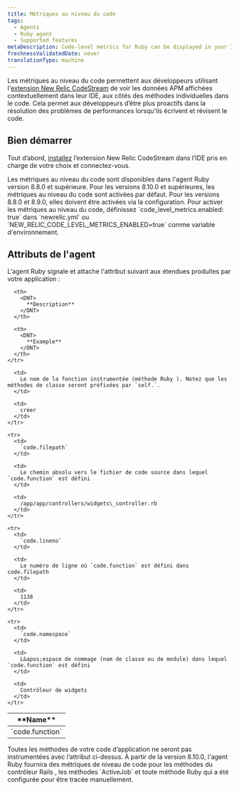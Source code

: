 ```yaml
---
title: Métriques au niveau du code
tags:
  - Agents
  - Ruby agent
  - Supported features
metaDescription: Code-level metrics for Ruby can be displayed in your IDE using the New Relic CodeStream extension.
freshnessValidatedDate: never
translationType: machine
---
```


Les métriques au niveau du code permettent aux développeurs utilisant l&apos;[extension New Relic CodeStream](/docs/codestream/observability/code-level-metrics) de voir les données APM affichées contextuellement dans leur IDE, aux côtés des méthodes individuelles dans le code. Cela permet aux développeurs d’être plus proactifs dans la résolution des problèmes de performances lorsqu’ils écrivent et révisent le code.

## Bien démarrer

Tout d’abord, [installez](/docs/codestream/start-here/install-codestream) l’extension New Relic CodeStream dans l’IDE pris en charge de votre choix et connectez-vous.

<Callout variant="important">
  Les métriques au niveau du code sont disponibles dans l&apos;agent Ruby version 8.8.0 et supérieure. Pour les versions 8.10.0 et supérieures, les métriques au niveau du code sont activées par défaut. Pour les versions 8.8.0 et 8.9.0, elles doivent être activées via la configuration. Pour activer les métriques au niveau du code, définissez `code_level_metrics.enabled: true` dans `newrelic.yml` ou `NEW_RELIC_CODE_LEVEL_METRICS_ENABLED=true` comme variable d&apos;environnement.
</Callout>

## Attributs de l&apos;agent

L&apos;agent Ruby signale et attache l&apos;attribut suivant aux étendues produites par votre application :

<table>
  <thead>
    <tr>
      <th style={{ width: "200px" }}>
        <DNT>
          **Name**
        </DNT>
      </th>

      <th>
        <DNT>
          **Description**
        </DNT>
      </th>

      <th>
        <DNT>
          **Example**
        </DNT>
      </th>
    </tr>
  </thead>

  <tbody>
    <tr>
      <td>
        `code.function`
      </td>

      <td>
        Le nom de la fonction instrumentée (méthode Ruby ). Notez que les méthodes de classe seront préfixées par `self.`.
      </td>

      <td>
        créer
      </td>
    </tr>

    <tr>
      <td>
        `code.filepath`
      </td>

      <td>
        Le chemin absolu vers le fichier de code source dans lequel `code.function` est défini
      </td>

      <td>
        /app/app/controllers/widgets\_controller.rb
      </td>
    </tr>

    <tr>
      <td>
        `code.lineno`
      </td>

      <td>
        Le numéro de ligne où `code.function` est défini dans code.filepath
      </td>

      <td>
        1138
      </td>
    </tr>

    <tr>
      <td>
        `code.namespace`
      </td>

      <td>
        L&apos;espace de nommage (nom de classe ou de module) dans lequel `code.function` est défini
      </td>

      <td>
        Contrôleur de widgets
      </td>
    </tr>
  </tbody>
</table>

<Callout variant="important">
  Toutes les méthodes de votre code d’application ne seront pas instrumentées avec l’attribut ci-dessus. À partir de la version 8.10.0, l&apos;agent Ruby fournira des métriques de niveau de code pour les méthodes du contrôleur Rails , les méthodes `ActiveJob` et toute méthode Ruby qui a été configurée pour être tracée manuellement.
</Callout>